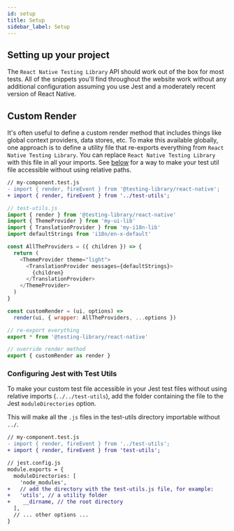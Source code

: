 ```yaml
---
id: setup
title: Setup
sidebar_label: Setup
---
```


## Setting up your project

The `React Native Testing Library` API should work out of the box for most
tests. All of the snippets you'll find throughout the website work without any
additional configuration assuming you use Jest and a moderately recent version
of React Native.

## Custom Render

It's often useful to define a custom render method that includes things like
global context providers, data stores, etc. To make this available globally, one
approach is to define a utility file that re-exports everything from
`React Native Testing Library`. You can replace `React Native Testing Library`
with this file in all your imports. See
[below](#configuring-jest-with-test-utils) for a way to make your test util file
accessible without using relative paths.

```diff
// my-component.test.js
- import { render, fireEvent } from '@testing-library/react-native';
+ import { render, fireEvent } from '../test-utils';
```

```js
// test-utils.js
import { render } from '@testing-library/react-native'
import { ThemeProvider } from 'my-ui-lib'
import { TranslationProvider } from 'my-i18n-lib'
import defaultStrings from 'i18n/en-x-default'

const AllTheProviders = ({ children }) => {
  return (
    <ThemeProvider theme="light">
      <TranslationProvider messages={defaultStrings}>
        {children}
      </TranslationProvider>
    </ThemeProvider>
  )
}

const customRender = (ui, options) =>
  render(ui, { wrapper: AllTheProviders, ...options })

// re-export everything
export * from '@testing-library/react-native'

// override render method
export { customRender as render }
```

### Configuring Jest with Test Utils

To make your custom test file accessible in your Jest test files without using
relative imports (`../../test-utils`), add the folder containing the file to the
Jest `moduleDirectories` option.

This will make all the `.js` files in the test-utils directory importable
without `../`.

```diff
// my-component.test.js
- import { render, fireEvent } from '../test-utils';
+ import { render, fireEvent } from 'test-utils';
```

```diff
// jest.config.js
module.exports = {
  moduleDirectories: [
    'node_modules',
+   // add the directory with the test-utils.js file, for example:
+   'utils', // a utility folder
+    __dirname, // the root directory
  ],
  // ... other options ...
}
```
